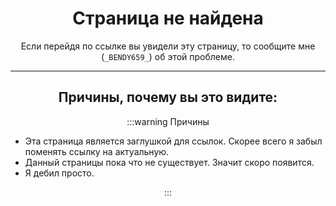 <div align="center">

# Страница не найдена

Если перейдя по ссылке вы увидели эту страницу, то сообщите мне (`_BENDY659_`) об этой проблеме.

---

## Причины, почему вы это видите:

:::warning Причины

<div align="left">

- Эта страница является заглушкой для ссылок. Скорее всего я забыл поменять ссылку на актуальную.
- Данный страницы пока что не существует. Значит скоро появится.
- Я дебил просто.

</div>

:::

</div>